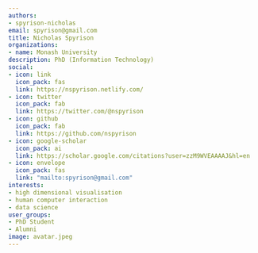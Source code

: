 ```yaml
---
authors:
- spyrison-nicholas
email: spyrison@gmail.com
title: Nicholas Spyrison
organizations:
- name: Monash University
description: PhD (Information Technology)
social:
- icon: link
  icon_pack: fas
  link: https://nspyrison.netlify.com/
- icon: twitter
  icon_pack: fab
  link: https://twitter.com/@nspyrison
- icon: github
  icon_pack: fab
  link: https://github.com/nspyrison
- icon: google-scholar
  icon_pack: ai
  link: https://scholar.google.com/citations?user=zzM9WVEAAAAJ&hl=en
- icon: envelope
  icon_pack: fas
  link: "mailto:spyrison@gmail.com"
interests:
- high dimensional visualisation
- human computer interaction
- data science
user_groups:
- PhD Student
- Alumni
image: avatar.jpeg
---
```

